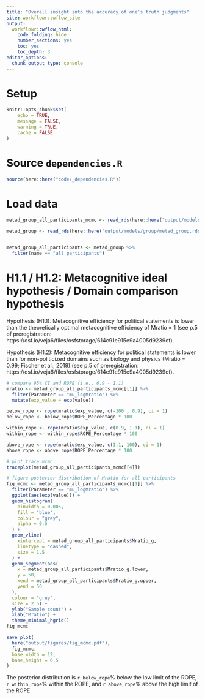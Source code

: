 ```yaml
---
title: "Overall insight into the accuracy of one’s truth judgments"
site: workflowr::wflow_site
output:
  workflowr::wflow_html:
    code_folding: hide
    number_sections: yes
    toc: yes
    toc_depth: 3
editor_options:
  chunk_output_type: console
---
```




# Setup

```r
knitr::opts_chunk$set(
	echo = TRUE,
	message = FALSE,
	warning = TRUE,
	cache = FALSE
)

```



# Source `dependencies.R`

```r
source(here::here("code/_dependencies.R"))

```



# Load data

```r
metad_group_all_participants_mcmc <- read_rds(here::here("output/models/group/metad_group_all_participants_mcmc.rds"))

metad_group <- read_rds(here::here("output/models/group/metad_group.rds"))


metad_group_all_participants <- metad_group %>% 
  filter(name == "all participants")


```



# H1.1 / H1.2: Metacognitive ideal hypothesis / Domain comparison hypothesis
Hypothesis (H1.1): Metacognitive efficiency for political statements is lower than the
theoretically optimal metacognitive efficiency of Mratio = 1
(see p.5 of preregistration:
https://osf.io/veja6/files/osfstorage/614c91e915e9a4005d9239cf).

Hypothesis (H1.2): Metacognitive efficiency for political statements is lower than for
non-politicized domains such as biology and physics (Mratio = 0.99; Fischer et al.,
2019) (see p.5 of preregistration:
https://osf.io/veja6/files/osfstorage/614c91e915e9a4005d9239cf).

```r
# compare 95% CI and ROPE (i.e., 0.9 - 1.1)
mratio <- metad_group_all_participants_mcmc[[1]] %>%
  filter(Parameter == "mu_logMratio") %>%
  mutate(exp_value = exp(value))

below_rope <- rope(mratio$exp_value, c(-100 , 0.9), ci = 1)
below_rope <- below_rope$ROPE_Percentage * 100

within_rope <- rope(mratio$exp_value, c(0.9, 1.1), ci = 1)
within_rope <- within_rope$ROPE_Percentage * 100

above_rope <- rope(mratio$exp_value, c(1.1, 100), ci = 1)
above_rope <- above_rope$ROPE_Percentage * 100

# plot trace mcmc
traceplot(metad_group_all_participants_mcmc[[4]])

# figure posterior distribution of Mratio for all participants
fig_mcmc <- metad_group_all_participants_mcmc[[1]] %>%
  filter(Parameter == "mu_logMratio") %>%
  ggplot(aes(exp(value))) +
  geom_histogram(
    binwidth = 0.005,
    fill = "blue",
    colour = "grey",
    alpha = 0.5
  ) +
  geom_vline(
    xintercept = metad_group_all_participants$Mratio_g,
    linetype = "dashed",
    size = 1.5
  ) +
  geom_segment(aes(
    x = metad_group_all_participants$Mratio_g.lower,
    y = 50,
    xend = metad_group_all_participants$Mratio_g.upper,
    yend = 50
  ),
  colour = "grey",
  size = 2.5) +
  ylab("Sample count") +
  xlab("Mratio") +
  theme_minimal_hgrid()
fig_mcmc

save_plot(
  here("output/figures/fig_mcmc.pdf"),
  fig_mcmc,
  base_width = 12,
  base_height = 6.5
)

```

The posterior distribution is `r below_rope`% below the low limit of the ROPE,
`r within_rope`% within the ROPE, and `r above_rope`% above the high limit of the ROPE.
